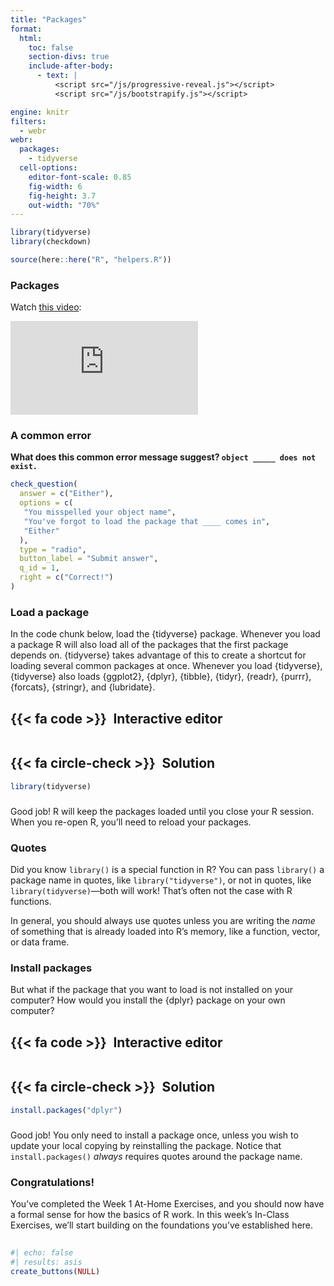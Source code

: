 ```yaml
---
title: "Packages"
format:
  html: 
    toc: false
    section-divs: true
    include-after-body: 
      - text: |
          <script src="/js/progressive-reveal.js"></script>
          <script src="/js/bootstrapify.js"></script>

engine: knitr
filters:
  - webr
webr:
  packages:
    - tidyverse
  cell-options:
    editor-font-scale: 0.85
    fig-width: 6
    fig-height: 3.7
    out-width: "70%"
---
```


```r
library(tidyverse)
library(checkdown)

source(here::here("R", "helpers.R"))
```

### Packages {.no-hide}

Watch [this video](https://vimeo.com/220490447):

```{=html}
<div class="ratio ratio-4x3">
<iframe src="https://player.vimeo.com/video/220490447" frameborder="0" allow="autoplay; fullscreen; picture-in-picture" allowfullscreen></iframe>
</div>
```

### A common error

::: {.callout-note appearance="simple" icon=false .question}

**What does this common error message suggest? `object _____ does not exist.`**

```r
check_question(
  answer = c("Either"), 
  options = c(
   "You misspelled your object name",
   "You've forgot to load the package that ____ comes in",
   "Either"
  ), 
  type = "radio", 
  button_label = "Submit answer", 
  q_id = 1,
  right = c("Correct!")
)
```

:::


### Load a package

In the code chunk below, load the {tidyverse} package. Whenever you load a package R will also load all of the packages that the first package depends on. {tidyverse} takes advantage of this to create a shortcut for loading several common packages at once. Whenever you load {tidyverse}, {tidyverse} also loads {ggplot2}, {dplyr}, {tibble}, {tidyr}, {readr}, {purrr}, {forcats}, {stringr}, and {lubridate}.

::: {.panel-tabset}
## {{< fa code >}}&ensp;Interactive editor

```webr-r



```

## {{< fa circle-check >}}&ensp;Solution

```r
library(tidyverse)
```

:::

###

Good job! R will keep the packages loaded until you close your R session. When you re-open R, you'll need to reload your packages.


### Quotes

Did you know `library()` is a special function in R? You can pass `library()` a package name in quotes, like `library("tidyverse")`, or not in quotes, like `library(tidyverse)`---both will work! That's often not the case with R functions.

In general, you should always use quotes unless you are writing the _name_ of something that is already loaded into R's memory, like a function, vector, or data frame.

### Install packages

But what if the package that you want to load is not installed on your computer? How would you install the {dplyr} package on your own computer?

::: {.panel-tabset}
## {{< fa code >}}&ensp;Interactive editor

```webr-r



```

## {{< fa circle-check >}}&ensp;Solution

```r
install.packages("dplyr")
```

:::

###

Good job! You only need to install a package once, unless you wish to update your local copying by reinstalling the package. Notice that `install.packages()` _always_ requires quotes around the package name.


### Congratulations!

You've completed the Week 1 At-Home Exercises, and you should now have a formal
sense for how the basics of R work. In this week's In-Class Exercises, we'll 
start building on the foundations you've established here.

##

```r
#| echo: false
#| results: asis
create_buttons(NULL)
```

